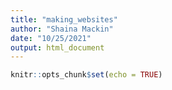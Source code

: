```yaml
---
title: "making_websites"
author: "Shaina Mackin"
date: "10/25/2021"
output: html_document
---
```


```r
knitr::opts_chunk$set(echo = TRUE)
```
